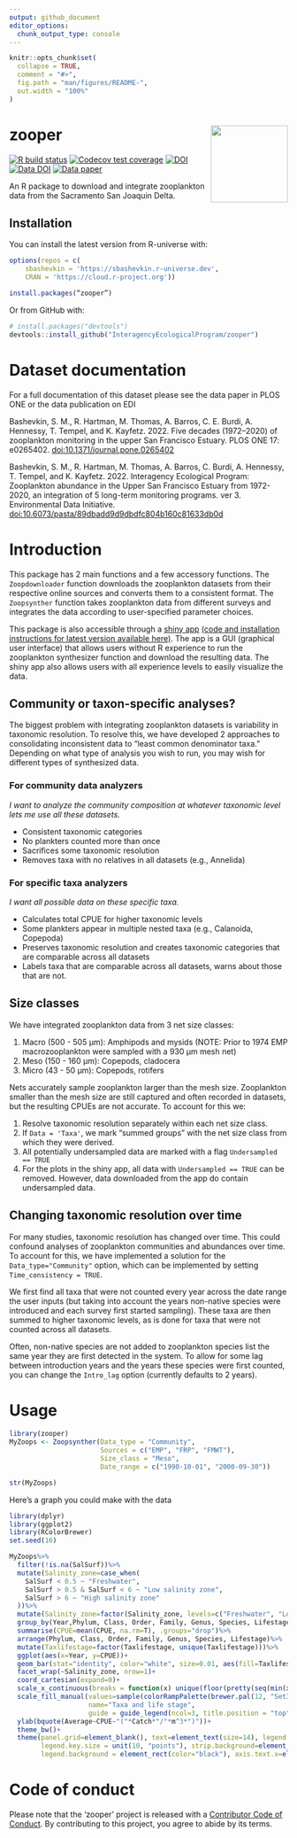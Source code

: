 ```yaml
---
output: github_document
editor_options: 
  chunk_output_type: console
---
```


```r
knitr::opts_chunk$set(
  collapse = TRUE,
  comment = "#>",
  fig.path = "man/figures/README-",
  out.width = "100%"
)
```

# zooper <img src='man/figures/logo.png' align="right" height="139" />

<!-- badges: start -->
[![R build status](https://github.com/InteragencyEcologicalProgram/zooper/workflows/R-CMD-check/badge.svg)](https://github.com/InteragencyEcologicalProgram/zooper/actions)
[![Codecov test coverage](https://codecov.io/gh/InteragencyEcologicalProgram/zooper/branch/master/graph/badge.svg)](https://codecov.io/gh/InteragencyEcologicalProgram/zooper?branch=master)
[![DOI](https://zenodo.org/badge/DOI/10.5281/zenodo.5828619.svg)](https://doi.org/10.5281/zenodo.5828619)
[![Data DOI](https://img.shields.io/badge/Data%20publication%20DOI-10.6073/pasta/89dbadd9d9dbdfc804b160c81633db0d-blue.svg)](https://portal.edirepository.org/nis/mapbrowse?scope=edi&identifier=539)
[![Data paper](https://img.shields.io/badge/Data%20paper%20DOI-10.1371/journal.pone.0265402-blue.svg)](https://doi.org/10.1371/journal.pone.0265402)
<!-- badges: end -->

An R package to download and integrate zooplankton data from the Sacramento San Joaquin Delta.

## Installation

You can install the latest version from R-universe with:

``` r
options(repos = c(
    sbashevkin = 'https://sbashevkin.r-universe.dev',
    CRAN = 'https://cloud.r-project.org'))

install.packages(“zooper”)
```

Or from GitHub with:

``` r
# install.packages("devtools")
devtools::install_github("InteragencyEcologicalProgram/zooper")
```
# Dataset documentation

For a full documentation of this dataset please see the data paper in PLOS ONE or the data publication on EDI

Bashevkin, S. M., R. Hartman, M. Thomas, A. Barros, C. E. Burdi, A. Hennessy, T. Tempel, and K. Kayfetz. 2022. Five decades (1972–2020) of zooplankton monitoring in the upper San Francisco Estuary. PLOS ONE 17: e0265402. [doi:10.1371/journal.pone.0265402](https://doi.org/10.1371/journal.pone.0265402)

Bashevkin, S. M., R. Hartman, M. Thomas, A. Barros, C. Burdi, A. Hennessy, T. Tempel, and K. Kayfetz. 2022. Interagency Ecological Program: Zooplankton abundance in the Upper San Francisco Estuary from 1972-2020, an integration of 5 long-term monitoring programs. ver 3. Environmental Data Initiative. [doi:10.6073/pasta/89dbadd9d9dbdfc804b160c81633db0d](https://portal.edirepository.org/nis/mapbrowse?scope=edi&identifier=539)

# Introduction

This package has 2 main functions and a few accessory functions. The `Zoopdownloader` function downloads the zooplankton datasets from their respective online sources and converts them to a consistent format. The `Zoopsynther` function takes zooplankton data from different surveys and integrates the data according to user-specified parameter choices.

This package is also accessible through a [shiny app](https://deltascience.shinyapps.io/zoopsynth) [(code and installation instructions for latest version available here)](https://github.com/InteragencyEcologicalProgram/ZoopSynth). The app is a GUI (graphical user interface) that allows users without R experience to run the zooplankton synthesizer function and download the resulting data. The shiny app also allows users with all experience levels to easily visualize the data.

## Community or taxon-specific analyses?

The biggest problem with integrating zooplankton datasets is variability in taxonomic resolution. To resolve this, we have developed 2 approaches to consolidating inconsistent data to "least common denominator taxa." Depending on what type of analysis you wish to run, you may wish for different types of synthesized data.

### For community data analyzers

*I want to analyze the community composition at whatever taxonomic level lets me use all these datasets.*

- Consistent taxonomic categories
- No plankters counted more than once
- Sacrifices some taxonomic resolution
- Removes taxa with no relatives in all datasets (e.g., Annelida)

### For specific taxa analyzers

*I want all possible data on these specific taxa.*

- Calculates total CPUE for higher taxonomic levels
- Some plankters appear in multiple nested taxa (e.g., Calanoida, Copepoda)
- Preserves taxonomic resolution and creates taxonomic categories that are comparable across all datasets
- Labels taxa that are comparable across all datasets, warns about those that are not. 

## Size classes

We have integrated zooplankton data from 3 net size classes:

1. Macro (500 - 505 &mu;m): Amphipods and mysids (NOTE: Prior to 1974 EMP macrozooplankton were sampled with a 930 &mu;m mesh net)
2. Meso (150 - 160 &mu;m): Copepods, cladocera
3. Micro (43 - 50 &mu;m): Copepods, rotifers

Nets accurately sample zooplankton larger than the mesh size. Zooplankton smaller than the mesh size are still captured and often recorded in datasets, but the resulting CPUEs are not accurate. To account for this we: 

1. Resolve taxonomic resolution separately within each net size class.
2. If `Data = 'Taxa'`, we mark "summed groups" with the net size class from which they were derived.
3. All potentially undersampled data are marked with a flag `Undersampled == TRUE`
4. For the plots in the shiny app, all data with `Undersampled == TRUE` can be removed. However, data downloaded from the app do contain undersampled data. 

## Changing taxonomic resolution over time

For many studies, taxonomic resolution has changed over time. This could confound analyses of zooplankton communities and abundances over time. To account for this, we have implemented a solution for the `Data_type="Community"` option, which can be implemented by setting `Time_consistency = TRUE`. 

We first find all taxa that were not counted every year across the date range the user inputs (but taking into account the years non-native species were introduced and each survey first started sampling). These taxa are then summed to higher taxonomic levels, as is done for taxa that were not counted across all datasets. 

Often, non-native species are not added to zooplankton species list the same year they are first detected in the system. To allow for some lag between introduction years and the years these species were first counted, you can change the `Intro_lag` option (currently defaults to 2 years). 

# Usage 

```r
library(zooper)
MyZoops <- Zoopsynther(Data_type = "Community", 
                       Sources = c("EMP", "FRP", "FMWT"), 
                       Size_class = "Meso", 
                       Date_range = c("1990-10-01", "2000-09-30"))

str(MyZoops)
```

Here's a graph you could make with the data

```r
library(dplyr)
library(ggplot2)
library(RColorBrewer)
set.seed(16)

MyZoops%>%
  filter(!is.na(SalSurf))%>%
  mutate(Salinity_zone=case_when(
    SalSurf < 0.5 ~ "Freshwater",
    SalSurf > 0.5 & SalSurf < 6 ~ "Low salinity zone",
    SalSurf > 6 ~ "High salinity zone"
  ))%>%
  mutate(Salinity_zone=factor(Salinity_zone, levels=c("Freshwater", "Low salinity zone", "High salinity zone")))%>%
  group_by(Year,Phylum, Class, Order, Family, Genus, Species, Lifestage, Taxlifestage, Salinity_zone)%>%
  summarise(CPUE=mean(CPUE, na.rm=T), .groups="drop")%>%
  arrange(Phylum, Class, Order, Family, Genus, Species, Lifestage)%>%
  mutate(Taxlifestage=factor(Taxlifestage, unique(Taxlifestage)))%>%
  ggplot(aes(x=Year, y=CPUE))+
  geom_bar(stat="identity", color="white", size=0.01, aes(fill=Taxlifestage))+
  facet_wrap(~Salinity_zone, nrow=1)+
  coord_cartesian(expand=0)+
  scale_x_continuous(breaks = function(x) unique(floor(pretty(seq(min(x), max(x)), n=3))), expand=c(0,0))+
  scale_fill_manual(values=sample(colorRampPalette(brewer.pal(12, "Set3"))(length(unique(MyZoops$Taxlifestage)))), 
                    name="Taxa and life stage", 
                    guide = guide_legend(ncol=3, title.position = "top", title.hjust = 0.5))+
  ylab(bquote(Average~CPUE~"("*Catch*"/"*m^3*")"))+
  theme_bw()+
  theme(panel.grid=element_blank(), text=element_text(size=14), legend.text = element_text(size=8), 
        legend.key.size = unit(10, "points"), strip.background=element_blank(), legend.position = "bottom", 
        legend.background = element_rect(color="black"), axis.text.x=element_text(angle=45, hjust=1))
```


# Code of conduct

Please note that the 'zooper' project is released with a
[Contributor Code of Conduct](CODE_OF_CONDUCT.md).
By contributing to this project, you agree to abide by its terms.
